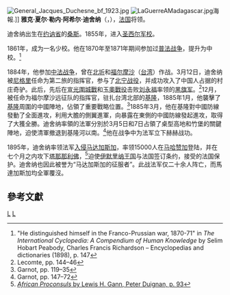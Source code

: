 {{Infobox military person
|name= 雅克·迪舍納
|image= CFP Général Duchesne.jpg
|caption= 雅克·迪舍納將軍 (1837-1918)
|birth_date= 1837年5月3日
|death_date= {{Death date and age|df=yes|1918|4|27|1837|3|3}}
|birth_place = [[法國|法國]][[桑斯|桑斯]]
|death_place =
|nickname=
|allegiance= {{flagcountry|French Third Republic}}
|serviceyears=
|rank= [[將軍|將軍]]
|branch= [[法國陸軍|法國陸軍]]
|battles= [[北宁战役|北宁战役]]<br>[[玉奧戰役|玉奧戰役]]<br>[[宣光圍城戰|宣光圍城戰]]<br/>[[第一次月眉山戰役|第一次月眉山戰役]]<br/>[[第二次月眉山戰役|第二次月眉山戰役]]<br>[[第二次馬達加斯加遠征|第二次馬達加斯加遠征]]
|awards={{le|榮譽軍團大十字勳章|Lists of Légion d'honneur recipients}}
}}
[[File:General_Jacques_Duchesne_bf_1923.jpg|thumb]]
[[Image:LaGuerreAMadagascar.jpg|thumb]]海報.]]
'''雅克·夏尔·勒内·阿希尔·迪舍纳'''（{{lang-fr|Jacques Charles René Achille Duchesne}}，{{bd|1837年|3月3日|1918年|4月27日|}}），[[法国|法国]]将领。

迪舍纳出生在[[约讷省|约讷省]]的[[桑斯|桑斯]]。1855年，进入[[圣西尔军校|圣西尔军校]]。

1861年，成为一名少校。他在1870年至1871年期间参加过[[普法战争|普法战争]]，提升为中校。<ref name="C147">"He distinguished himself in the Franco-Prussian war, 1870-71" in ''The International Cyclopedia: A Compendium of Human Knowledge'' by Selim Hobart Peabody, Charles Francis Richardson – Encyclopedias and dictionaries (1898), p. 147</ref>

1884年，他参加[[中法战争|中法战争]]，曾在[[北圻|北圻]]和[[福尔摩沙|福尔摩沙]]（[[台湾|台湾]]）作战。3月12日，迪舍纳被[[尼格里|尼格里]]任命为第二旅的指挥官，参与了[[北宁战役|北宁战役]]，并成功攻入了中国人占据的村庄奇驴。此后，先后在[[宣光圍城戰|宣光圍城戰]]和[[玉奧戰役|玉奧戰役]]击败[[刘永福|刘永福]]率领的[[黑旗军|黑旗军]]。<ref>Lecomte, pp. 144–46</ref>12月，被任命为福尔摩沙远征队的指挥官，驻扎台湾北部的[[基隆|基隆]]，1885年1月，他襲擊了[[基隆|基隆]]周圍的中國陣地，佔領了重要戰略位置。<ref>Garnot, pp. 119–35</ref>1885年3月，他在基隆對中國防線發動了全面進攻，利用大膽的側翼進軍，向暴露在東側的中國防線發起進攻，取得了大獲全勝。迪舍纳率領的法軍分別於3月5日和7日占領了桌型高地和竹堡的關鍵陣地，迫使清軍撤退到基隆河以南。<ref>Garnot, pp. 147–72</ref>他在战争中为法军立下赫赫战功。

1895年，迪舍纳率领法军[[第二次馬達加斯加遠征|入侵马达加斯加]]，率领15000人在[[马哈赞加|马哈赞加]]登陆，并在七个月之内攻下[[塔那那利佛|塔那那利佛]]，<ref>[https://books.google.com/books?id=q4taAAAAIAAJ&q=Jacques+Duchesne+Tonkin&dq=Jacques+Duchesne+Tonkin&pgis=1 ''African Proconsuls'' by Lewis H. Gann, Peter Duignan, p. 93]</ref>迫使[[伊默里纳王国|伊默里纳王国]]与法国签订条约，接受的法国保护。迪舍纳也因此被誉为“马达加斯加的征服者”。此战法军仅二十余人阵亡，而馬達加斯加均全軍覆沒。

== 參考文獻 ==
{{reflist}}
{{中法戰爭|state = autocollapse}}
[[Category:法國將領|L]]
[[Category:中法战争人物|L]]